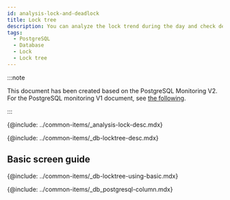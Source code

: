 ```yaml
---
id: analysis-lock-and-deadlock
title: Lock tree
description: You can analyze the lock trend during the day and check deadlocked queries.
tags:
  - PostgreSQL
  - Database
  - Lock
  - Lock tree
---
```


:::note

This document has been created based on the PostgreSQL Monitoring V2. For the PostgreSQL monitoring V1 document, see [the following](../postgresql-v1/analysis-lock-and-deadlock).

:::

<!-- 개요 -->

{@include: ../common-items/_analysis-lock-desc.mdx}

<!-- 락트리 -->

{@include: ../common-items/_db-locktree-desc.mdx}

## Basic screen guide

{@include: ../common-items/_db-locktree-using-basic.mdx}

<!-- 락트리 컬럼 정보 -->

{@include: ../common-items/_db_postgresql-column.mdx}

